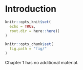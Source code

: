 # Introduction {#ch:introduction}

```r
knitr::opts_knit$set(
  echo = TRUE,
  root.dir = here::here()
)

knitr::opts_chunk$set(
  fig.path = "fig/"
)
```

Chapter 1 has no additional material.
